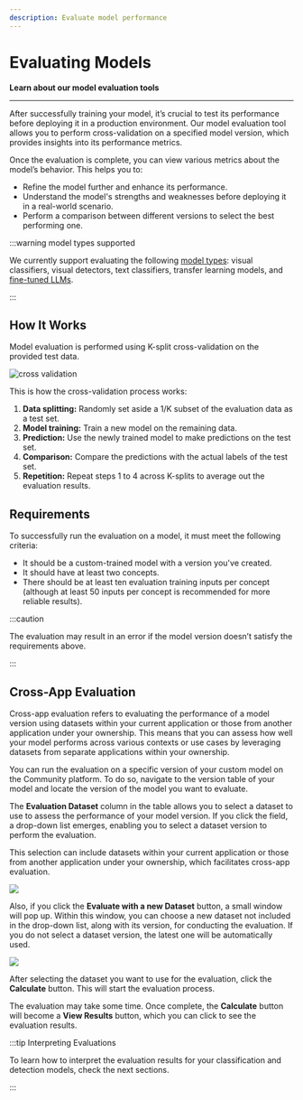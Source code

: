 ```yaml
---
description: Evaluate model performance
---
```


# Evaluating Models

**Learn about our model evaluation tools**
<hr />

After successfully training your model, it’s crucial to test its performance before deploying it in a production environment. Our model evaluation tool allows you to perform cross-validation on a specified model version, which provides insights into its performance metrics.

Once the evaluation is complete, you can view various metrics about the model’s behavior. This helps you to:

- Refine the model further and enhance its performance.
- Understand the model's strengths and weaknesses before deploying it in a real-world scenario.
- Perform a comparison between different versions to select the best performing one.

:::warning model types supported

We currently support evaluating the following [model types](https://docs.clarifai.com/portal-guide/model/model-types/):  visual classifiers, visual detectors, text classifiers, transfer learning models, and [fine-tuned LLMs](https://docs.clarifai.com/portal-guide/evaluate/llms).

:::

## How It Works

Model evaluation is performed using K-split cross-validation on the provided test data.

![cross validation](/img/cross_validation.jpg)

This is how the cross-validation process works:

1. **Data splitting:** Randomly set aside a 1/K subset of the evaluation data as a test set.
2. **Model training:** Train a new model on the remaining data.
3. **Prediction:** Use the newly trained model to make predictions on the test set.
4. **Comparison:** Compare the predictions with the actual labels of the test set.
5. **Repetition:** Repeat steps 1 to 4 across K-splits to average out the evaluation results.

## Requirements

To successfully run the evaluation on a model, it must meet the following criteria:

- It should be a custom-trained model with a version you've created. 
- It should have at least two concepts.
- There should be at least ten evaluation training inputs per concept (although at least 50 inputs per concept is recommended for more reliable results).

:::caution

The evaluation may result in an error if the model version doesn’t satisfy the requirements above.

:::

## Cross-App Evaluation

Cross-app evaluation refers to evaluating the performance of a model version using datasets within your current application or those from another application under your ownership. This means that you can assess how well your model performs across various contexts or use cases by leveraging datasets from separate applications within your ownership.

You can run the evaluation on a specific version of your custom model on the Community platform. To do so, navigate to the version table of your model and locate the version of the model you want to evaluate.

The **Evaluation Dataset** column in the table allows you to select a dataset to use to assess the performance of your model version. If you click the field, a drop-down list emerges, enabling you to select a dataset version to perform the evaluation.

This selection can include datasets within your current application or those from another application under your ownership, which facilitates cross-app evaluation.

![](/img/community/evaluate/evaluate_1.png)

Also, if you click the **Evaluate with a new Dataset** button, a small window will pop up. Within this window, you can choose a new dataset not included in the drop-down list, along with its version, for conducting the evaluation. If you do not select a dataset version, the latest one will be automatically used.

![](/img/community/evaluate/evaluate_2.png)

After selecting the dataset you want to use for the evaluation, click the **Calculate** button. This will start the evaluation process. 

The evaluation may take some time. Once complete, the **Calculate** button will become a **View Results** button, which you can click to see the evaluation results.

:::tip Interpreting Evaluations

To learn how to interpret the evaluation results for your classification and detection models, check the next sections. 
 
:::
